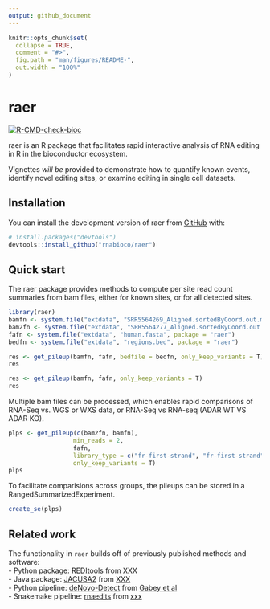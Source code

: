 ```yaml
---
output: github_document
---
```


<!-- README.md is generated from README.Rmd. Please edit that file -->

```r
knitr::opts_chunk$set(
  collapse = TRUE,
  comment = "#>",
  fig.path = "man/figures/README-",
  out.width = "100%"
)
```

# raer

<!-- badges: start -->
[![R-CMD-check-bioc](https://github.com/rnabioco/raer/actions/workflows/check-bioc.yml/badge.svg)](https://github.com/rnabioco/raer/actions/workflows/check-bioc.yml)
<!-- badges: end -->

raer is an R package that facilitates rapid interactive analysis of RNA editing in R in the bioconductor ecosystem. 

Vignettes *will be* provided to demonstrate how to quantify known events, identify novel editing sites, or examine editing in single cell datasets. 

## Installation

You can install the development version of raer from [GitHub](https://github.com/) with:

``` r
# install.packages("devtools")
devtools::install_github("rnabioco/raer")
```

## Quick start

The raer package provides methods to compute per site read count summaries from bam files, either for known sites, or for all detected sites.

```r
library(raer)
bamfn <- system.file("extdata", "SRR5564269_Aligned.sortedByCoord.out.md.bam", package = "raer")
bam2fn <- system.file("extdata", "SRR5564277_Aligned.sortedByCoord.out.md.bam", package = "raer")
fafn <- system.file("extdata", "human.fasta", package = "raer")
bedfn <- system.file("extdata", "regions.bed", package = "raer")

res <- get_pileup(bamfn, fafn, bedfile = bedfn, only_keep_variants = T)
res

res <- get_pileup(bamfn, fafn, only_keep_variants = T)
res
```

Multiple bam files can be processed, which enables rapid comparisons of RNA-Seq vs. WGS or WXS data, or RNA-Seq vs RNA-seq (ADAR WT VS ADAR KO).

```r
plps <- get_pileup(c(bam2fn, bamfn), 
                  min_reads = 2,
                  fafn, 
                  library_type = c("fr-first-strand", "fr-first-strand"),
                  only_keep_variants = T)
plps
```

To facilitate comparisions across groups, the pileups can be stored in a 
RangedSummarizedExperiment. 

```r
create_se(plps)
```

## Related work

The functionality in `raer` builds off of previously published methods and software:  
 - Python package: [REDItools](https://github.com/BioinfoUNIBA/REDItools) from [XXX](doi)  
 - Java package: [JACUSA2](https://github.com/dieterich-lab/JACUSA2)  from [XXX](doi)  
 - Python pipeline: [deNovo-Detect](https://github.com/a2iEditing/deNovo-Detect) from [Gabey et al](https://doi.org/10.1038/s41467-022-28841-4)    
 - Snakemake pipeline:  [rnaedits](https://github.com/rnabioco/rnaedits) from [xxx](doi)


